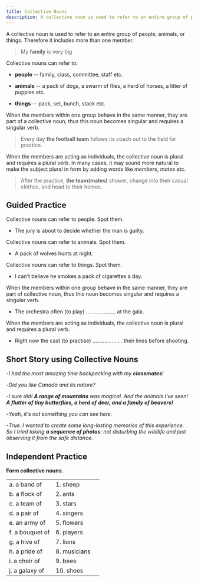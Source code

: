 ```yaml
---
title: Collective Nouns
description: A collective noun is used to refer to an entire group of people, animals, or things
---
```


A collective noun is used to refer to an entire group of people, animals, or things. Therefore it includes more than one member.

> My **family** is very big

Collective nouns can refer to:

- **people** -- family, class, committee, staff etc.

- **animals** -- a pack of dogs, a swarm of flies, a herd of horses, a litter of puppies etc.

- **things** -- pack, set, bunch, stack etc.

When the members within one group behave in the same manner, they are part of a collective noun, thus this noun becomes singular and requires a singular verb.

> Every day **the football team** follows its coach out to the field for practice.

When the members are acting as individuals, the collective noun is plural and requires a plural verb. In many cases, it may sound more natural to make the subject plural in form by adding words like _members_, _mates_ etc.

> After the practice, **the team(mates)** shower, change into their casual clothes, and head to their homes.

## Guided Practice

<Sidenote mt={8}>Collective nouns can refer to people. Spot them.</Sidenote>

- The jury is about to decide whether the man is guilty. <InfoTooltip label="The jury" />

<Sidenote>Collective nouns can refer to animals. Spot them.</Sidenote>

- A pack of wolves hunts at night. <InfoTooltip label="A pack of wolves" />

<Sidenote>Collective nouns can refer to things. Spot them.</Sidenote>

- I can't believe he smokes a pack of cigarettes a day. <InfoTooltip label="pack of cigarettes a day"/>

<Sidenote>
  When the members within one group behave in the same manner, they are part of collective noun,
  thus this noun becomes singular and requires a singular verb.
</Sidenote>

- The orchestra often (to play) .................... at the gala. <InfoTooltip label="plays"/>

<Sidenote>
  When the members are acting as individuals, the collective noun is plural and requires a plural
  verb.
</Sidenote>

- Right now the cast (to practise) .................... their lines before shooting. <InfoTooltip label="Right now the cast are practising their lines before shooting"/>

## Short Story using Collective Nouns

-_I had the most amazing time backpacking with my **classmates**!_

-_Did you like Canada and its nature?_

-_I sure did! **A range of mountains** was magical. And the animals I've seen! **A flutter of tiny butterflies, a herd of deer, and a family of beavers!**_

-_Yeah, it's not something you can see here._

-_True. I wanted to create some long-lasting memories of this experience. So I tried taking **a sequence of photos**: not disturbing the wildlife and just observing it from the safe distance._

## Independent Practice

**Form collective nouns.**

|                 |              |                                 |
| :-------------- | :----------- | :------------------------------ |
| a. a band of    | 1. sheep     | <InfoTooltip label="(a, 8)" />  |
| b. a flock of   | 2. ants      | <InfoTooltip label="(b, 1)" />  |
| c. a team of    | 3. stars     | <InfoTooltip label="(c, 6)" />  |
| d. a pair of    | 4. singers   | <InfoTooltip label="(d, 10)" /> |
| e. an army of   | 5. flowers   | <InfoTooltip label="(e, 2)" />  |
| f. a bouquet of | 6. players   | <InfoTooltip label="(f, 5)" />  |
| g. a hive of    | 7. lions     | <InfoTooltip label="(g, 9)" />  |
| h. a pride of   | 8. musicians | <InfoTooltip label="(h, 7)" />  |
| i. a choir of   | 9. bees      | <InfoTooltip label="(e, 4)" />  |
| j. a galaxy of  | 10. shoes    | <InfoTooltip label="(j, 3)" />  |
